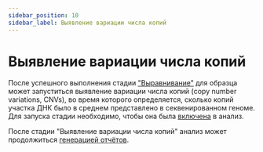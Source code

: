 ```yaml
---
sidebar_position: 10
sidebar_label: Выявление вариации числа копий
---
```


# Выявление вариации числа копий

После успешного выполнения
стадии ["Выравнивание"](/results/workflow-details/fastq-analysis/variant-discovery-preprocessing)
для образца может запуститься выявление вариации числа копий (copy number variations, CNVs), во время которого
определяется, сколько копий участка ДНК было в среднем представлено в секвенированном геноме.
Для запуска стадии необходимо, чтобы она была [включена](/settings/settings/variant-discovery-settings#cnv-discovery) в
анализ.

После стадии "Выявление вариации числа копий" анализ может
продолжиться [генерацией отчётов](/results/workflow-details/fastq-analysis/report-generation).
